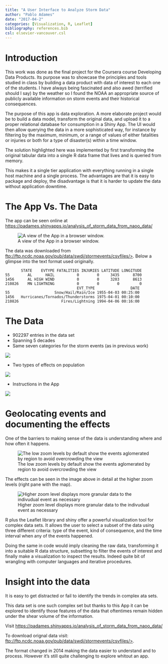 ```yaml
---
title: "A User Interface to Analyze Storm Data"
author: "Pablo Adames"
date: "2017-04-2"
categories: [Visualization, R, Leaflet]
bibliography: references.bib
csl: elsevier-vancouver.csl
---
```


# Introduction

This work was done as the final project for the Coursera course Developing Data Products. Its purpose was to showcase the principles and tools studied in class by building a data product with data of interest to each one of the students. I have always being fascinated and also awed (terrified should I say) by the weather so I found the NOAA an appropriate source of publicly available information on storm events and their historical consequences.

The purpose of this app is data exploration. A more elaborate project would be to build a data model, transform the original data, and upload it to a proper relational database for consumption in a Shiny App. The UI would then allow querying the data in a more sophisticated way, for instance by filtering by the maximum, minimum, or a range of values of either fatalities or injuries or both for a type of disaster(s) within a time window.

The solution highlighted here was implemented by first transforming the original tabular data into a single R data frame that lives and is queried from memory.

This makes it a single tier application with everything running in a single host machine and a single process. The advantages are that it is easy to package and deploy, the disadvantage is that it is harder to update the data without application downtime.

# The App Vs. The Data

The app can be seen online at <https://padames.shinyapps.io/analysis_of_storm_data_from_naoo_data/>

![A view of the App in a browser window.](images/pitch0.png)

The data was downloaded from [ftp://ftp.ncdc.noaa.gov/pub/data/swdi/stormevents/csvfiles/\>](ftp://ftp.ncdc.noaa.gov/pub/data/swdi/stormevents/csvfiles/). Below a glimpse into the text format used originally.

```         
       STATE    EVTYPE FATALITIES INJURIES LATITUDE LONGITUDE
55        AL      HAIL          0        0     3435      8700
1456      AL HIGH WIND          0        0     3203      8613
210826    MN LIGHTNING          0        0        0         0
                                EVT_TYPE                DATE
55                    Snow/Hail/Rain/Ice 1955-04-03 00:25:00
1456   Hurricanes/Tornados/Thunderstorms 1975-04-01 00:10:00
210826                   Fires/Lightning 1994-04-06 00:16:00
```

# The Data

-   902297 entries in the data set
-   Spanning 5 decades
-   Same seven categories for the storm events (as in previous work)

![](images/pitch1.png)

-   Two types of effects on population

![](images/pitch2.png)

-   Instructions in the App

![](images/pitch3.png)

# Geolocating events and documenting the effects

One of the barriers to making sense of the data is understanding where and how often it happens.

![The low zoom levels by default show the events aglomerated by region to avoid overcrowding the view](images/pitch4.png "Effects aglomerated at low zoom")

The effects can be seen in the image above in detail at the higher zoom levels (right pane with the map).

![Higher zoom level displays more granular data to the indivudual event as necessary](images/pitch6.png "Distinguishable effects at high zoom")

R plus the Leaflet library and shiny offer a powerful visualization tool for complex data sets. It allows the user to select a subset of the data using three different criteria: type of the event, kind of consequence, and the time interval when any of the events happened.

Doing the same in code would imply cleaning the raw data, transforming it into a suitable R data structure, subsetting to filter the events of interest and finally make a visualization to inspect the results. Indeed quite bit of wrangling with computer languages and iterative procedures.

# Insight into the data

It is easy to get distracted or fail to identify the trends in complex ata sets.

This data set is one such complex set but thanks to this App it can be explored to identify those features of the data that oftentimes remain hidden under the shear volume of the information.

Visit <https://padames.shinyapps.io/analysis_of_storm_data_from_naoo_data/>

To download orignal data visit: [ftp://ftp.ncdc.noaa.gov/pub/data/swdi/stormevents/csvfiles/\>](ftp://ftp.ncdc.noaa.gov/pub/data/swdi/stormevents/csvfiles/).

The format changed in 2014 making the data easier to understand and to process. However it's still quite challenging to explore whitout an app.
